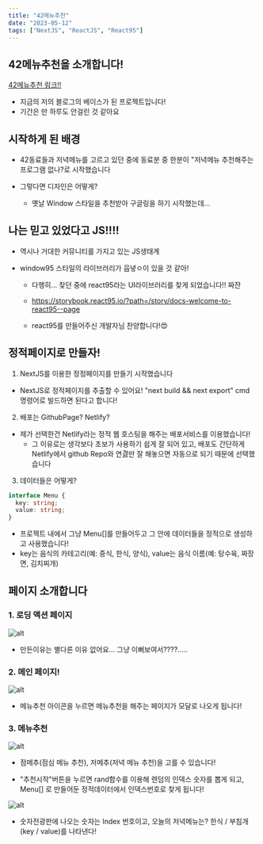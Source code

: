 ```yaml
---
title: "42메뉴추천"
date: "2023-05-12"
tags: ["NextJS", "ReactJS", "React95"]
---
```


## 42메뉴추천을 소개합니다!

[42메뉴추천 링크!!](https://42menurecommendation.netlify.app/)

- 지금의 저의 블로그의 베이스가 된 프로젝트입니다!
- 기간은 만 하루도 안걸린 것 같아요

## 시작하게 된 배경

- 42동료들과 저녁메뉴를 고르고 있던 중에 동료분 중 한분이 "저녁메뉴 추천해주는 프로그램 없나?로 시작했습니다

- 그렇다면 디자인은 어떻게?

  - 옛날 Window 스타일을 추천받아 구글링을 하기 시작했는데...

## 나는 믿고 있었다고 JS!!!!

- 역시나 거대한 커뮤니티를 가지고 있는 JS생태계
- window95 스타일의 라이브러리가 웁녛ㅇ이 있을 것 같아!

  - 다행히... 찾던 중에 react95라는 UI라이브러리를 찾게 되었습니다!! 짜잔
  - https://storybook.react95.io/?path=/story/docs-welcome-to-react95--page

  - react95를 만들어주신 개발자님 찬양합니다!😍

## 정적페이지로 만들자!

1. NextJS를 이용한 정정페이지를 만들기 시작했습니다

- NextJS로 정적페이지를 추출할 수 있어요! "next build && next export" cmd 명령어로 빌드하면 된다고 합니다!

2. 배포는 GithubPage? Netlify?

- 제가 선택한건 Netlify라는 정적 웹 호스팅을 해주는 배포서비스를 이용했습니다!
  - 그 이유로는 생각보다 초보가 사용하기 쉽게 잘 되어 있고, 배포도 간단하게 Netlify에서 github Repo와 연겷만 잘 해놓으면 자동으로 되기 때문에 선택했습니다

3. 데이터들은 어떻게?

```typescript
interface Menu {
  key: string;
  value: string;
}
```

- 프로젝트 내에서 그냥 Menu[]를 만들어두고 그 안에 데이터들을 정적으로 생성하고 사용했습니다!
- key는 음식의 카테고리(예: 중식, 한식, 양식), value는 음식 이름(예: 탕수육, 짜장면, 김치찌개)

## 페이지 소개합니다

### 1. 로딩 액션 페이지

![alt](https://user-images.githubusercontent.com/86397600/237934436-a7b84fda-7e27-458c-af65-8ae01921fd3f.png)

- 만든이유는 별다른 이유 없어요... 그냥 이뻐보여서????.....

### 2. 메인 페이지!

![alt](https://user-images.githubusercontent.com/86397600/237934384-da03b52a-59e0-4810-a23b-b78b11ace477.png)

- 메뉴추천 아이콘을 누르면 메뉴추천을 해주는 페이지가 모달로 나오게 됩니다!

### 3. 메뉴추천

![alt](https://user-images.githubusercontent.com/86397600/237934473-005dc1de-fc58-4099-ae3e-11fd28c453c4.png)

- 점메추(점심 메뉴 추천), 저메추(저녁 메뉴 추천)을 고를 수 있습니다!

- "추천시작"버튼을 누르면 rand함수를 이용해 렌덤의 인덱스 숫자를 뽑게 되고, Menu[] 로 만들어둔 정적데이터에서 인덱스번호로 찾게 됩니다!

![alt](https://user-images.githubusercontent.com/86397600/237934512-321cc7d5-ce57-4b31-b8d0-88089a17f6a4.png)

- 숫자전광판에 나오는 숫자는 Index 번호이고, 오늘의 저녁메뉴는? 한식 / 부침개 (key / value)를 나타낸다!
